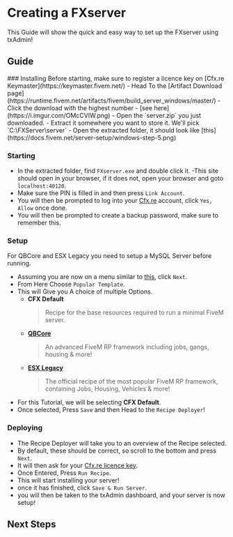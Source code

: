 
# Creating a FXserver

This Guide will show the quick and easy way to set up the FXserver using txAdmin!

## Guide
<Steps>
### Installing
    <Callout type="info">
        Before starting, make sure to register a licence key on [Cfx.re Keymaster](https://keymaster.fivem.net/)
    </Callout>
- Head To the [Artifact Download page](https://runtime.fivem.net/artifacts/fivem/build_server_windows/master/)
- Click the download with the highest number - [see here](https://i.imgur.com/OMcCVIW.png)
- Open the `server.zip` you just downloaded.
- Extract it somewhere you want to store it. We'll pick `C:\FXServer\server`
- Open the extracted folder, it should look like [this](https://docs.fivem.net/server-setup/windows-step-5.png)

### Starting

- In the extracted folder, find `FXserver.exe` and double click it.
  -This site should open in your browser, if it does not, open your browser and goto `localhost:40120`.
- Make sure the PIN is filled in and then press `Link Account`.
- You will then be prompted to log into your [Cfx.re](https://forum.cfx.re/) account, click `Yes, Allow` once done.
- You will then be prompted to create a backup password, make sure to remember this.

### Setup
<Callout type="warning">
    For QBCore and ESX Legacy you need to setup a MySQL Server before running.
</Callout>

- Assuming you are now on a menu similar to [this](https://docs.fivem.net/server-setup/windows-step2-5.png), click `Next`.
- From Here Choose `Popular Template`.
- This will Give you A choice of multiple Options.
  - **CFX Default**
    > Recipe for the base resources required to run a minimal FiveM server.
  - **[QBCore](https://github.com/qbcore-framework/qb-core)**
    > An advanced FiveM RP framework including jobs, gangs, housing & more!
  - **[ESX Legacy](https://github.com/esx-framework/esx_core)**
    > The official recipe of the most popular FiveM RP framework, containing Jobs, Housing, Vehicles & more!
- For this Tutorial, we will be selecting **CFX Default**.
- Once selected, Press `Save` and then Head to the `Recipe Deployer`!

### Deploying

- The Recipe Deployer will take you to an overview of the Recipe selected.
- By default, these should be correct, so scroll to the bottom and press `Next`.
- It will then ask for your [Cfx.re licence key](https://keymaster.fivem.net/).
- Once Entered, Press `Run Recipe`.
- This will start installing your server!
- once it has finished, click `Save & Run Server`.
- you will then be taken to the txAdmin dashboard, and your server is now setup!
</Steps>

## Next Steps